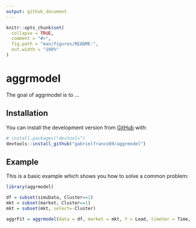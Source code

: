 ```yaml
---
output: github_document
---
```


<!-- README.md is generated from README.Rmd. Please edit that file -->

```r
knitr::opts_chunk$set(
  collapse = TRUE,
  comment = "#>",
  fig.path = "man/figures/README-",
  out.width = "100%"
)
```
# aggrmodel

<!-- badges: start -->
<!-- badges: end -->

The goal of aggrmodel is to ...

## Installation

You can install the development version from [GitHub](https://github.com/) with:

``` r
# install.packages("devtools")
devtools::install_github("gabrielfranco89/aggrmodel")
```
## Example

This is a basic example which shows you how to solve a common problem:

```r
library(aggrmodel)

df = subset(simuData, Cluster==1)
mkt = subset(market, Cluster==1)
mkt = subset(mkt, select=-Cluster)

aggrFit = aggrmodel(data = df, market = mkt, Y = Load, timeVar = Time, groupVar = Group, repVar = Rep, n_basis = 7)

```
